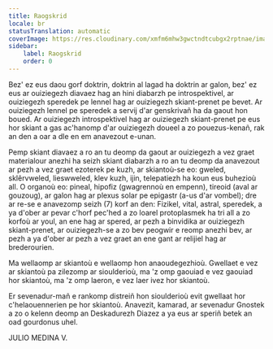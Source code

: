 ```yaml
---
title: Raogskrid
locale: br
statusTranslation: automatic
coverImage: https://res.cloudinary.com/xmfm6mhw3gwctndtcubgx2rptnae/image/upload/v1741354450/small_cover_introduccion_a_la_gnosis_57a3fc8d72.webp
sidebar:
    label: Raogskrid
    order: 0
---
```

Bez' ez eus daou gorf doktrin, doktrin al lagad ha doktrin ar galon, bez' ez eus ar ouiziegezh diavaez hag an hini diabarzh pe introspektivel, ar ouiziegezh speredek pe lennel hag ar ouiziegezh skiant-prenet pe bevet. Ar ouiziegezh lennel pe speredek a servij d'ar genskrivañ ha da gaout hon boued. Ar ouiziegezh introspektivel hag ar ouiziegezh skiant-prenet pe eus hor skiant a gas ac'hanomp d'ar ouiziegezh doueel a zo pouezus-kenañ, rak an den a oar a dle en em anavezout e-unan.

Pemp skiant diavaez a ro an tu deomp da gaout ar ouiziegezh a vez graet materialour anezhi ha seizh skiant diabarzh a ro an tu deomp da anavezout ar pezh a vez graet ezoterek pe kuzh, ar skiantoù-se eo: gweled, sklêrvweled, lieswweled, klev kuzh, ijin, telepatiezh ha koun eus buhezioù all. O organoù eo: pineal, hipofiz (gwagrennoù en empenn), tireoid (aval ar gouzoug), ar galon hag ar plexus solar pe epigastr (a-us d'ar vombel); dre ar re-se e anavezomp seizh (7) korf an den: Fizikel, vital, astral, speredek, a ya d'ober ar pevar c'horf pec'hed a zo loarel protoplasmek ha tri all a zo korfoù ar youl, an ene hag ar spered, ar pezh a binvidika ar ouiziegezh skiant-prenet, ar ouiziegezh-se a zo bev peogwir e reomp anezhi bev, ar pezh a ya d'ober ar pezh a vez graet an ene gant ar relijiel hag ar brederourien.

Ma wellaomp ar skiantoù e wellaomp hon anaoudegezhioù. Gwellaet e vez ar skiantoù pa zilezomp ar sioulderioù, ma 'z omp gaouiad e vez gaouiad hor skiantoù, ma 'z omp laeron, e vez laer ivez hor skiantoù.

Er sevenadur-mañ e rankomp distreiñ hon sioulderioù evit gwellaat hor c'helaouennerien pe hor skiantoù. Anavezit, kamarad, ar sevenadur Gnostek a zo o kelenn deomp an Deskadurezh Diazez a ya eus ar speriñ betek an oad gourdonus uhel.

JULIO MEDINA V.
